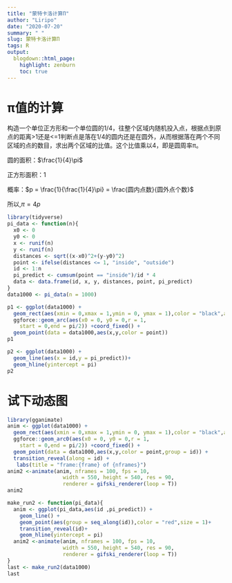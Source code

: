 ```yaml
---
title: "蒙特卡洛计算Π"
author: "Liripo"
date: "2020-07-20"
summary: " "
slug: 蒙特卡洛计算Π
tags: R
output:
  blogdown::html_page:
    highlight: zenburn
    toc: true
---
```


# π值的计算

构造一个单位正方形和一个单位圆的1/4，往整个区域内随机投入点，根据点到原点的距离>1还是<=1判断点是落在1/4的圆内还是在圆外，从而根据落在两个不同区域的点的数目，求出两个区域的比值。这个比值乘以4，即是圆周率π。

圆的面积：$\frac{1}{4}\pi$

正方形面积：$1$

概率：$p = \frac{1}{\frac{1}{4}\pi} = \frac{圆内点数}{圆外点个数}$

所以,$\pi = 4p$

```r
library(tidyverse)
pi_data <- function(n){
  x0 <- 0
  y0 <- 0
  x <- runif(n)
  y <- runif(n)
  distances <- sqrt((x-x0)^2+(y-y0)^2)
  point <- ifelse(distances <= 1, "inside", "outside")
  id <- 1:n
  pi_predict <- cumsum(point == "inside")/id * 4
  data <- data.frame(id, x, y, distances, point, pi_predict)
}
data1000 <- pi_data(n = 1000)
```

```r
p1 <- ggplot(data1000) + 
  geom_rect(aes(xmin = 0,xmax = 1,ymin = 0, ymax = 1),color = "black",alpha = 0) +
  ggforce::geom_arc(aes(x0 = 0, y0 = 0,r = 1,
    start = 0,end = pi/2)) +coord_fixed() +
  geom_point(data = data1000,aes(x,y,color = point))
p1
```
```r
p2 <- ggplot(data1000) +
  geom_line(aes(x = id,y = pi_predict))+
  geom_hline(yintercept = pi)
p2
```

# 试下动态图

```r
library(gganimate)
anim <- ggplot(data1000) + 
  geom_rect(aes(xmin = 0,xmax = 1,ymin = 0, ymax = 1),color = "black",alpha = 0) +
  ggforce::geom_arc0(aes(x0 = 0, y0 = 0,r = 1,
    start = 0,end = pi/2)) +coord_fixed() +
  geom_point(data = data1000,aes(x,y,color = point,group = id)) +
  transition_reveal(along = id) +
   labs(title = "frame:{frame} of {nframes}")
anim2 <-animate(anim, nframes = 100, fps = 10,
                  width = 550, height = 540, res = 90,
                  renderer = gifski_renderer(loop = T))
anim2
```

```r
make_run2 <- function(pi_data){
  anim <- ggplot(pi_data,aes(id ,pi_predict)) +
    geom_line() +
    geom_point(aes(group = seq_along(id)),color = "red",size = 1)+
    transition_reveal(id)+
    geom_hline(yintercept = pi)
  anim2 <-animate(anim, nframes = 100, fps = 10,
                  width = 550, height = 540, res = 90,
                  renderer = gifski_renderer(loop = T))
}
last <- make_run2(data1000)
last
```
